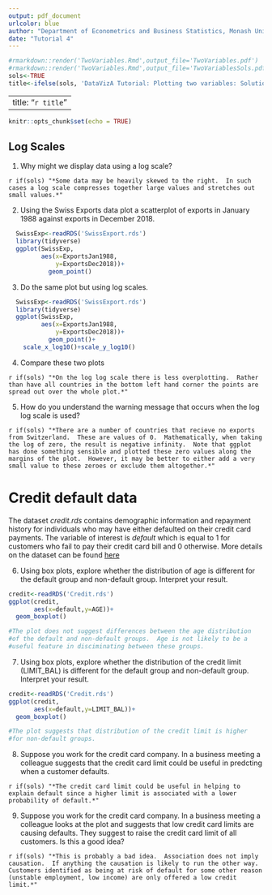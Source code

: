 ```yaml
---
output: pdf_document
urlcolor: blue
author: "Department of Econometrics and Business Statistics, Monash University"
date: "Tutorial 4"
---
```


```r
#rmarkdown::render('TwoVariables.Rmd',output_file='TwoVariables.pdf')
#rmarkdown::render('TwoVariables.Rmd',output_file='TwoVariablesSols.pdf')
sols<-TRUE
title<-ifelse(sols, 'DataVizA Tutorial: Plotting two variables: Solutions','DataVizA Tutorial: Plotting two variables')
```

---
title: "`r title`"
---

```r
knitr::opts_chunk$set(echo = TRUE)

```

## Log Scales

  1. Why might we display data using a log scale?
  
`r if(sols) "*Some data may be heavily skewed to the right.  In such cases a log scale compresses together large values and stretches out small values.*"`

  2. Using the Swiss Exports data plot a scatterplot of exports in January 1988 against exports in December 2018.
  
```r
  SwissExp<-readRDS('SwissExport.rds')
  library(tidyverse)
  ggplot(SwissExp,
         aes(x=ExportsJan1988,
             y=ExportsDec2018))+
           geom_point()
```

  3. Do the same plot but using log scales.
    
```r
  SwissExp<-readRDS('SwissExport.rds')
  library(tidyverse)
  ggplot(SwissExp,
         aes(x=ExportsJan1988,
             y=ExportsDec2018))+
           geom_point()+
    scale_x_log10()+scale_y_log10()
```

  4. Compare these two plots
  
`r if(sols) "*On the log log scale there is less overplotting.  Rather than have all countries in the bottom left hand corner the points are spread out over the whole plot.*"`

  5. How do you understand the warning message that occurs when the log log scale is used?
  
`r if(sols) "*There are a number of countries that recieve no exports from Switzerland.  These are values of 0.  Mathematically, when taking the log of zero, the result is negative infinity.  Note that ggplot has done something sensible and plotted these zero values along the margins of the plot.  However, it may be better to either add a very small value to these zeroes or exclude them altogether.*"`
  
# Credit default data

The dataset *credit.rds* contains demographic information and repayment history for individuals who may have either defaulted on their credit card payments.  The variable of interest is *default* which is equal to 1 for customers who fail to pay their credit card bill and 0 otherwise.  More details on the dataset can be found [here](https://archive.ics.uci.edu/ml/datasets/default+of+credit+card+clients)

  6. Using box plots, explore whether the distribution of age is different for the default group and non-default group.  Interpret your result.
  
```r
credit<-readRDS('Credit.rds')
ggplot(credit,
       aes(x=default,y=AGE))+
  geom_boxplot()

#The plot does not suggest differences between the age distribution 
#of the default and non-default groups.  Age is not likely to be a 
#useful feature in disciminating between these groups.
```

  7. Using box plots, explore whether the distribution of the credit limit (LIMIT\_BAL) is different for the default group and non-default group.  Interpret your result.
  
```r
credit<-readRDS('Credit.rds')
ggplot(credit,
       aes(x=default,y=LIMIT_BAL))+
  geom_boxplot()

#The plot suggests that distribution of the credit limit is higher 
#for non-default groups.  
```

  8. Suppose you work for the credit card company.  In a business meeting a colleague suggests that the credit card limit could be useful in predcting when a customer defaults.

`r if(sols) "*The credit card limit could be useful in helping to explain default since a higher limit is associated with a lower probability of default.*"`
  
  9. Suppose you work for the credit card company.  In a business meeting a colleague looks at the plot and suggests that low credit card limits are causing defaults.  They suggest to raise the credit card limit of all customers.  Is this a good idea?

`r if(sols) "*This is probably a bad idea.  Association does not imply causation.  If anything the causation is likely to run the other way.  Customers identified as being at risk of default for some other reason (unstable employment, low income) are only offered a low credit limit.*"`